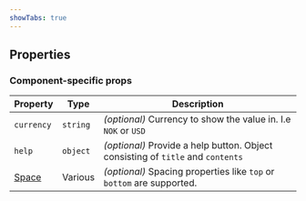 ```yaml
---
showTabs: true
---
```



## Properties

### Component-specific props

| Property                                | Type     | Description                                                                     |
| --------------------------------------- | -------- | ------------------------------------------------------------------------------- |
| `currency`                              | `string` | _(optional)_ Currency to show the value in. I.e `NOK` or `USD`                  |
| `help`                                  | `object` | _(optional)_ Provide a help button. Object consisting of `title` and `contents` |
| [Space](/uilib/layout/space/properties) | Various  | _(optional)_ Spacing properties like `top` or `bottom` are supported.           |

<DataValueReadwriteProperties type="number" />
